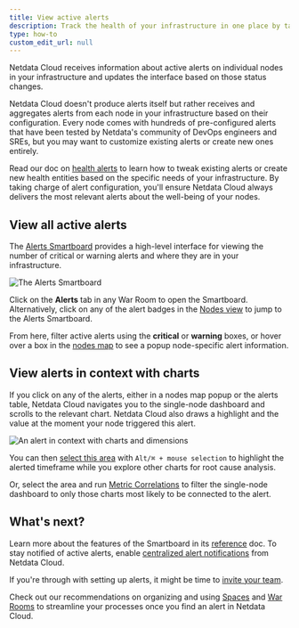 ```yaml
---
title: View active alerts
description: Track the health of your infrastructure in one place by taking advantage of the powerful health monitoring watchdog running on every node.
type: how-to
custom_edit_url: null
---
```


Netdata Cloud receives information about active alerts on individual nodes in your infrastructure and updates the
interface based on those status changes.

Netdata Cloud doesn't produce alerts itself but rather receives and aggregates alerts from each node in your
infrastructure based on their configuration. Every node comes with hundreds of pre-configured alerts that have been
tested by Netdata's community of DevOps engineers and SREs, but you may want to customize existing alerts or create new
ones entirely.

Read our doc on [health alerts](/docs/monitor/configure-alarms) to learn how to tweak existing alerts or create new
health entities based on the specific needs of your infrastructure. By taking charge of alert configuration, you'll
ensure Netdata Cloud always delivers the most relevant alerts about the well-being of your nodes.

## View all active alerts

The [Alerts Smartboard](/docs/cloud/alerts-notifications/smartboard) provides a high-level interface for viewing the
number of critical or warning alerts and where they are in your infrastructure.

![The Alerts
Smartboard](https://user-images.githubusercontent.com/1153921/119025635-2fcb1b80-b959-11eb-9fdb-7f1a082f43c5.png)

Click on the **Alerts** tab in any War Room to open the Smartboard. Alternatively, click on any of the alert badges in
the [Nodes view](/docs/cloud/visualize/nodes) to jump to the Alerts Smartboard.

From here, filter active alerts using the **critical** or **warning** boxes, or hover over a box in the [nodes
map](/docs/cloud/alerts-notifications/smartboard#nodes-map) to see a popup node-specific alert information.

## View alerts in context with charts

If you click on any of the alerts, either in a nodes map popup or the alerts table, Netdata Cloud navigates you to the
single-node dashboard and scrolls to the relevant chart. Netdata Cloud also draws a highlight and the value at the
moment your node triggered this alert.

![An alert in context with charts and
dimensions](https://user-images.githubusercontent.com/1153921/119039593-4a0cf580-b969-11eb-840c-4ecb123df9f5.png)

You can then [select this area](/docs/dashboard/interact-charts#select) with `Alt/⌘ + mouse selection` to highlight the
alerted timeframe while you explore other charts for root cause analysis.

Or, select the area and run [Metric Correlations](/docs/cloud/insights/metric-correlations) to filter the single-node
dashboard to only those charts most likely to be connected to the alert.

## What's next?

Learn more about the features of the Smartboard in its [reference](/docs/cloud/alerts-notifications/smartboard) doc. To
stay notified of active alerts, enable [centralized alert notifications](/docs/cloud/alerts-notifications/notifications)
from Netdata Cloud.

If you're through with setting up alerts, it might be time to [invite your
team](/docs/cloud/manage/invite-your-team).

Check out our recommendations on organizing and using [Spaces](/docs/cloud/spaces) and [War
Rooms](/docs/cloud/war-rooms) to streamline your processes once you find an alert in Netdata Cloud.

